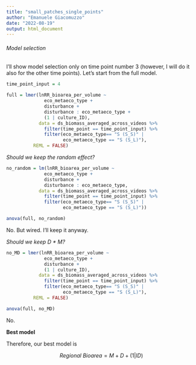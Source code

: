 ```yaml
---
title: "small_patches_single_points"
author: "Emanuele Giacomuzzo"
date: "2022-08-19"
output: html_document
---
```


###### Model selection

I'll show model selection only on time point number 3 (however, I will do it also for the other time points). Let's start from the full model.

```r
time_point_input = 4

full = lmer(lnRR_bioarea_per_volume ~
              eco_metaeco_type +
              disturbance +
              disturbance : eco_metaeco_type +
              (1 | culture_ID),
            data = ds_biomass_averaged_across_videos %>%
              filter(time_point == time_point_input) %>%
              filter(eco_metaeco_type== "S (S_S)" | 
                     eco_metaeco_type == "S (S_L)"),
          REML = FALSE)
```

*Should we keep the random effect?*

```r
no_random = lm(lnRR_bioarea_per_volume ~
              eco_metaeco_type +
              disturbance +
              disturbance : eco_metaeco_type,
            data = ds_biomass_averaged_across_videos %>%
              filter(time_point == time_point_input) %>%
              filter(eco_metaeco_type== "S (S_S)" | 
                     eco_metaeco_type == "S (S_L)"))

anova(full, no_random)
```

No. But wired. I'll keep it anyway.

*Should we keep D \* M?*

```r
no_MD = lmer(lnRR_bioarea_per_volume ~
              eco_metaeco_type +
              disturbance +
              (1 | culture_ID),
            data = ds_biomass_averaged_across_videos %>%
              filter(time_point == time_point_input) %>%
              filter(eco_metaeco_type== "S (S_S)" | 
                     eco_metaeco_type == "S (S_L)"),
          REML = FALSE)

anova(full, no_MD)
```

No.

**Best model**

Therefore, our best model is

$$
Regional \: Bioarea = M + D + (1 | ID)
$$
